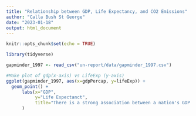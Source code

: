 ```yaml
---
title: "Relationship between GDP, Life Expectancy, and CO2 Emissions"
author: "Calla Bush St George"
date: "2023-01-18"
output: html_document
---
```


```r
knitr::opts_chunk$set(echo = TRUE)
```

```r
library(tidyverse)
```


```r
gapminder_1997 <- read_csv("un-report/data/gapminder_1997.csv")
```
```r
#Make plot of gdp(x-axis) vs LifeExp (y-axis)
ggplot(gapminder_1997, aes(x=gdpPercap, y=lifeExp)) +
  geom_point() +
      labs(x="GDP",
           y="Life Expectanct",
           title="There is a strong association between a nation's GDP and Life Expectancy"
      ) 

```



